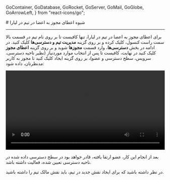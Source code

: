 
  GoContainer,
  GoDatabase,
  GoRocket,
  GoServer,
  GoMail,
  GoGlobe,
  GoArrowLeft,
} from "react-icons/go";


<Layout>
<Head>
<title>مستندات شیوه اعطای مجوز به اعضا در تیم در لیارا</title>
<meta property="og:title" content="مستندات خدمات رایانش ابری لیارا" />
<meta property="og:description" content="مستندات مربوط به شیوه اعطای مجوز به اعضا در تیم در لیارا"  />
<meta property="og:image" content="https://files.liara.ir/liara/logos/liara-poster.jpg" />
</Head>
# شیوه اعطای مجوز به اعضا در تیم در لیارا
<hr className="mb-2" />

برای اعطای مجوز به اعضا در تیم در لیارا، تنها کافیست تا بر روی نام تیم در قسمت بالا سمت راست کنسول، کلیک کرده و  بر روی گزینه **مدیریت تیم و دسترسی‌ها** کلیک کنید. در ادامه
در بخش **دسترسی‌ها**، وارد قسمت **مجوزها** شوید و بر روی گزینه **اعطای مجوز** کلیک کنید
در نهایت، کافیست تا پس از انتخاب موارد موردنیاز (نظیر ناحیه دسترسی، سرویس، سطح دسترسی و عضو)، بر روی گزینه 
ایجاد کلیک کنید تا مجوز به کاربر مدنظرتان، داده شود: 

<div className="h-2" />
<video
    src="https://files.liara.ir/liara/teams/grant-access-to-member-on-team.mp4"
    controls="controls"
    className="block w-full"
    width="100%"
></video>
<div className="h-2" />

بعد از انجام این کار، عضو ارتقا یافته، قادر خواهد بود در سطح دسترسی داده شده در ناحیه دسترسی تعیین شده، فعالیت داشته باشد.


<div className="h-2" />
<Alert variant="info">
<p>
    در نظر داشته باشید که برای ایجاد نقش جدید در تیم، باید نقش مالک تیم را داشته باشید.
</p>
</Alert>

</Layout>